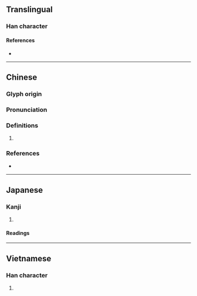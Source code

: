 {{character info/new}}
==Translingual==

===Han character===
{{Han char|rn=64|rad=手|as=09|sn=12|four=57034|canj=QQHK|ids=⿰扌契}}

====References====
* {{Han ref|kx=0444.200|dkj=12404|hdz=31911.030|uh=63F3|ud=25587|bh=D95B|bd=55643}}

----

==Chinese==
{{zh-forms}}

===Glyph origin===
{{Han etym}}

===Pronunciation===
{{zh-pron
|m=xiē
|c=sit3,sip3,git3
|mn=soeh
|mc=y
|oc=y
|cat=
}}

===Definitions===
{{zh-hanzi}}

# {{rfdef|zh}}

===References===
* {{R:yue:mfccd}}

----

==Japanese==

===Kanji===
{{ja-kanji|grade=|rs=手09}}

# {{defn|lang=ja|sort=手09}}

====Readings====
{{ja-readings
|on=せつ, せち, けつ, けち, かつ
|kun=ちぎり
}}

----

==Vietnamese==

===Han character===
{{vi-hantu|rs=手09|khế}}

# {{defn|lang=vi|sort=手09}}